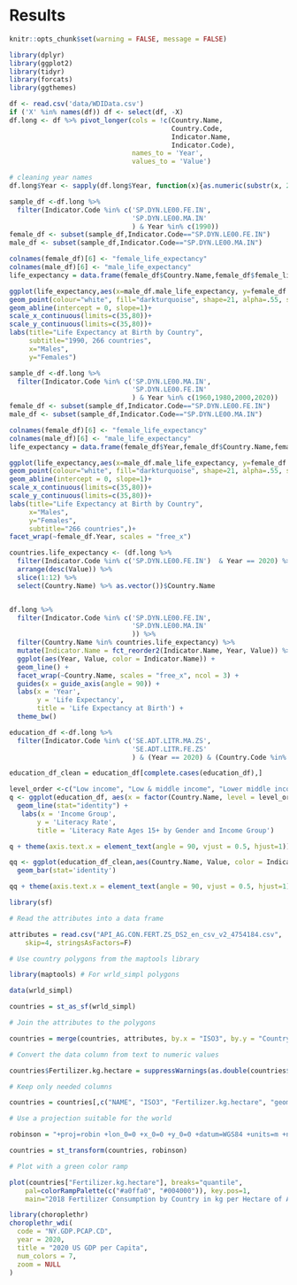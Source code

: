 # Results

```r
knitr::opts_chunk$set(warning = FALSE, message = FALSE) 
```

```r
library(dplyr)
library(ggplot2)
library(tidyr)
library(forcats)
library(ggthemes)
```


<!-- Reading the Data, Converting to Long format -->

```r
df <- read.csv('data/WDIData.csv')
if ('X' %in% names(df)) df <- select(df, -X)
df.long <- df %>% pivot_longer(cols = !c(Country.Name,
                                         Country.Code,
                                         Indicator.Name, 
                                         Indicator.Code),
                               names_to = 'Year',
                               values_to = 'Value')

# cleaning year names
df.long$Year <- sapply(df.long$Year, function(x){as.numeric(substr(x, 2, 5))})
```


```r
sample_df <-df.long %>% 
  filter(Indicator.Code %in% c('SP.DYN.LE00.FE.IN',
                               'SP.DYN.LE00.MA.IN'
                               ) & Year %in% c(1990))
female_df <- subset(sample_df,Indicator.Code=="SP.DYN.LE00.FE.IN")
male_df <- subset(sample_df,Indicator.Code=="SP.DYN.LE00.MA.IN")
```

```r
colnames(female_df)[6] <- "female_life_expectancy"
colnames(male_df)[6] <- "male_life_expectancy"
life_expectancy = data.frame(female_df$Country.Name,female_df$female_life_expectancy,male_df$male_life_expectancy)
```


```r
ggplot(life_expectancy,aes(x=male_df.male_life_expectancy, y=female_df.female_life_expectancy) )+
geom_point(colour="white", fill="darkturquoise", shape=21, alpha=.55, size=5)+
geom_abline(intercept = 0, slope=1)+
scale_x_continuous(limits=c(35,80))+
scale_y_continuous(limits=c(35,80))+
labs(title="Life Expectancy at Birth by Country",
     subtitle="1990, 266 countries",
     x="Males",
     y="Females")
```
```r
sample_df <-df.long %>% 
  filter(Indicator.Code %in% c('SP.DYN.LE00.MA.IN',
                               'SP.DYN.LE00.FE.IN'
                               ) & Year %in% c(1960,1980,2000,2020))
female_df <- subset(sample_df,Indicator.Code=="SP.DYN.LE00.FE.IN")
male_df <- subset(sample_df,Indicator.Code=="SP.DYN.LE00.MA.IN")
```


```r
colnames(female_df)[6] <- "female_life_expectancy"
colnames(male_df)[6] <- "male_life_expectancy"
life_expectancy = data.frame(female_df$Year,female_df$Country.Name,female_df$female_life_expectancy,male_df$male_life_expectancy)
```



```r
ggplot(life_expectancy,aes(x=male_df.male_life_expectancy, y=female_df.female_life_expectancy) )+
geom_point(colour="white", fill="darkturquoise", shape=21, alpha=.55, size=5)+
geom_abline(intercept = 0, slope=1)+
scale_x_continuous(limits=c(35,80))+
scale_y_continuous(limits=c(35,80))+
labs(title="Life Expectancy at Birth by Country",
     x="Males",
     y="Females",
     subtitle="266 countries",)+
facet_wrap(~female_df.Year, scales = "free_x")

```



```r
countries.life_expectancy <- (df.long %>% 
  filter(Indicator.Code %in% c('SP.DYN.LE00.FE.IN')  & Year == 2020) %>%
  arrange(desc(Value)) %>%
  slice(1:12) %>% 
  select(Country.Name) %>% as.vector())$Country.Name 


df.long %>% 
  filter(Indicator.Code %in% c('SP.DYN.LE00.FE.IN',
                               'SP.DYN.LE00.MA.IN'
                               )) %>%
  filter(Country.Name %in% countries.life_expectancy) %>% 
  mutate(Indicator.Name = fct_reorder2(Indicator.Name, Year, Value)) %>%
  ggplot(aes(Year, Value, color = Indicator.Name)) +
  geom_line() + 
  facet_wrap(~Country.Name, scales = "free_x", ncol = 3) + 
  guides(x = guide_axis(angle = 90)) + 
  labs(x = 'Year', 
       y = 'Life Expectancy', 
       title = 'Life Expectancy at Birth') +
  theme_bw()
```



```r

education_df <-df.long %>% 
  filter(Indicator.Code %in% c('SE.ADT.LITR.MA.ZS',
                               'SE.ADT.LITR.FE.ZS'
                               ) & (Year == 2020) & (Country.Code %in%   c('UMC','MIC','LMC','LIC','LMY')))

education_df_clean = education_df[complete.cases(education_df),]

```

```r

level_order <-c("Low income", "Low & middle income", "Lower middle income", "Middle income","Upper middle income")
q <- ggplot(education_df, aes(x = factor(Country.Name, level = level_order), y = Value, colour = Indicator.Name,group = Indicator.Name)) +
  geom_line(stat="identity") +
   labs(x = 'Income Group', 
       y = 'Literacy Rate', 
       title = 'Literacy Rate Ages 15+ by Gender and Income Group') 

q + theme(axis.text.x = element_text(angle = 90, vjust = 0.5, hjust=1))
```
  

```r
qq <- ggplot(education_df_clean,aes(Country.Name, Value, color = Indicator.Name)) +
  geom_bar(stat='identity') 

qq + theme(axis.text.x = element_text(angle = 90, vjust = 0.5, hjust=1))

```

  
```r
library(sf)

# Read the attributes into a data frame

attributes = read.csv("API_AG.CON.FERT.ZS_DS2_en_csv_v2_4754184.csv",
	skip=4, stringsAsFactors=F)

# Use country polygons from the maptools library

library(maptools) # For wrld_simpl polygons

data(wrld_simpl)

countries = st_as_sf(wrld_simpl)

# Join the attributes to the polygons

countries = merge(countries, attributes, by.x = "ISO3", by.y = "Country.Code")

# Convert the data column from text to numeric values

countries$Fertilizer.kg.hectare = suppressWarnings(as.double(countries$X2020))

# Keep only needed columns

countries = countries[,c("NAME", "ISO3", "Fertilizer.kg.hectare", "geometry")]

# Use a projection suitable for the world

robinson = "+proj=robin +lon_0=0 +x_0=0 +y_0=0 +datum=WGS84 +units=m +no_defs"

countries = st_transform(countries, robinson)

# Plot with a green color ramp

plot(countries["Fertilizer.kg.hectare"], breaks="quantile", 
	pal=colorRampPalette(c("#a0ffa0", "#004000")), key.pos=1,
	main="2018 Fertilizer Consumption by Country in kg per Hectare of Arable Land")
```

```r
library(choroplethr)
choroplethr_wdi(
  code = "NY.GDP.PCAP.CD",
  year = 2020,
  title = "2020 US GDP per Capita",
  num_colors = 7,
  zoom = NULL
)
```

